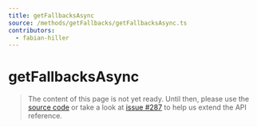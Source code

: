 ```yaml
---
title: getFallbacksAsync
source: /methods/getFallbacks/getFallbacksAsync.ts
contributors:
  - fabian-hiller
---
```


# getFallbacksAsync

> The content of this page is not yet ready. Until then, please use the [source code](https://github.com/fabian-hiller/valibot/blob/main/library/src/methods/getFallbacks/getFallbacksAsync.ts) or take a look at [issue #287](https://github.com/fabian-hiller/valibot/issues/287) to help us extend the API reference.
